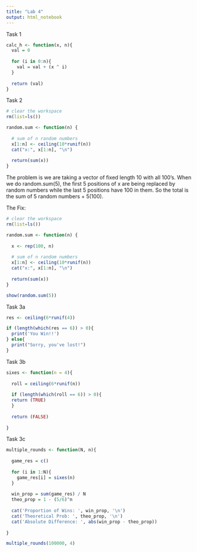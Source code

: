 ```yaml
---
title: "Lab 4"
output: html_notebook
---
```


Task 1

```r
calc_h <- function(x, n){
  val = 0
  
  for (i in 0:n){
    val = val + (x ^ i)
  }
  
  return (val)
}
```

Task 2

```r
# clear the workspace
rm(list=ls())

random.sum <- function(n) {
  
  # sum of n random numbers
  x[1:n] <- ceiling(10*runif(n))
  cat("x:", x[1:n], "\n")
  
  return(sum(x))
}
```

The problem is we are taking a vector of fixed length 10 with all 100's. When we do random.sum(5), the first 5 positions of x are being replaced by random numbers while the last 5 positions have 100 in them. So the total is the sum of 5 random numbers + 5(100).

The Fix:

```r
# clear the workspace
rm(list=ls())

random.sum <- function(n) {
  
  x <- rep(100, n)
  
  # sum of n random numbers
  x[1:n] <- ceiling(10*runif(n))
  cat("x:", x[1:n], "\n")
  
  return(sum(x))
}
```

```r
show(random.sum(5))
```

Task 3a

```r
res <- ceiling(6*runif(4))

if (length(which(res == 6)) > 0){
  print('You Win!!')
} else{
  print("Sorry, you've lost!")
}
```

Task 3b

```r
sixes <- function(n = 4){
  
  roll = ceiling(6*runif(n))
  
  if (length(which(roll == 6)) > 0){
  return (TRUE)
  } 
  
  return (FALSE)
  
}
```

Task 3c

```r
multiple_rounds <- function(N, n){
  
  game_res = c()
  
  for (i in 1:N){
    game_res[i] = sixes(n)
  }
  
  win_prop = sum(game_res) / N
  theo_prop = 1 - (5/6)^n
  
  cat('Proportion of Wins: ', win_prop, '\n')
  cat('Theoretical Prob: ', theo_prop, '\n')
  cat('Absolute Difference: ', abs(win_prop - theo_prop))
  
}
```

```r
multiple_rounds(100000, 4)
```

